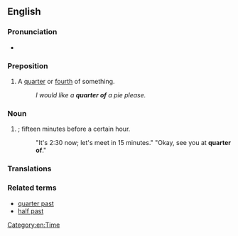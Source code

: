 ==English==

===Pronunciation===
* {{audio|en|En-au-quarter of.ogg|Audio (AU)}}

===Preposition===
{{en-prep}}

# A [[quarter]] or [[fourth]] of something.
#: ''I would like a '''quarter of''' a pie please.''

===Noun===
{{en-noun|-}}

# {{lb|en|dated}} {{synonym of|en|quarter to}}; fifteen minutes before a certain hour.
#: "It's 2:30 now; let's meet in 15 minutes." "Okay, see you at '''quarter of'''."

===Translations===
{{trans-see|quarter to}}

===Related terms===
* [[quarter past]]
* [[half past]]

[[Category:en:Time]]